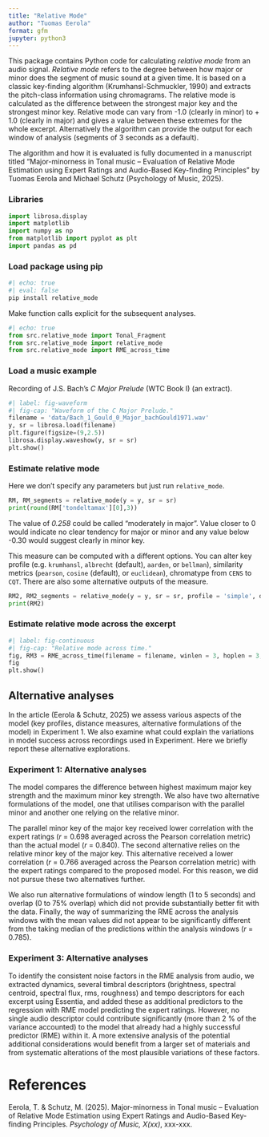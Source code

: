 ```yaml
---
title: "Relative Mode"
author: "Tuomas Eerola"
format: gfm
jupyter: python3
---
```


This package contains Python code for calculating _relative mode_ from an audio
signal. _Relative mode_ refers to the degree between how major or minor does
the segment of music sound at a given time. It is based on a classic
key-finding algorithm (Krumhansl-Schmuckler, 1990) and extracts the
pitch-class information using chromagrams. The relative mode is
calculated as the difference between the strongest major key and the
strongest minor key. Relative mode can vary from -1.0 (clearly in minor)
to + 1.0 (clearly in major) and gives a value between these extremes for the whole excerpt. Alternatively the algorithm can provide the output for each window of analysis (segments of 3 seconds as a default).

The algorithm and how it is evaluated is fully documented in a
manuscript titled “Major-minorness in Tonal music – Evaluation of
Relative Mode Estimation using Expert Ratings and Audio-Based
Key-finding Principles” by Tuomas Eerola and Michael Schutz (Psychology of Music, 2025).

### Libraries

```python
import librosa.display
import matplotlib
import numpy as np
from matplotlib import pyplot as plt
import pandas as pd
```

### Load package using pip

```python
#| echo: true
#| eval: false
pip install relative_mode
```

Make function calls explicit for the subsequent analyses. 

```python
#| echo: true
from src.relative_mode import Tonal_Fragment
from src.relative_mode import relative_mode
from src.relative_mode import RME_across_time
```

### Load a music example

Recording of J.S. Bach's _C Major Prelude_ (WTC Book I) (an extract).

```python
#| label: fig-waveform
#| fig-cap: "Waveform of the C Major Prelude."
filename = 'data/Bach_1_Gould_0_Major_bachGould1971.wav'
y, sr = librosa.load(filename)
plt.figure(figsize=(9,2.5))
librosa.display.waveshow(y, sr = sr)
plt.show()
```

### Estimate relative mode

Here we don't specify any parameters but just run `relative_mode`.

```python
RM, RM_segments = relative_mode(y = y, sr = sr)
print(round(RM['tondeltamax'][0],3))
```
The value of _0.258_ could be called "moderately in major". Value closer to 0 would indicate no clear tendency for major or minor and any value below -0.30 would suggest clearly in minor key.

This measure can be computed with a different options. You can alter key profile (e.g. `krumhansl`, `albrecht` (default), `aarden`, or `bellman`), similarity metrics (`pearson`, `cosine` (default), or `euclidean`), chromatype from `CENS` to `CQT`. There are also some alternative outputs of the measure.

```python
RM2, RM2_segments = relative_mode(y = y, sr = sr, profile = 'simple', distance = 'pearson', chromatype = 'CQT')
print(RM2)
```

### Estimate relative mode across the excerpt

```python
#| label: fig-continuous
#| fig-cap: "Relative mode across time."
fig, RM3 = RME_across_time(filename = filename, winlen = 3, hoplen = 3, cropfirst = 0, croplast = 0, chromatype = 'CENS', profile = 'albrecht', distance = 'cosine', plot = True)
fig
plt.show()
```

## Alternative analyses

In the article (Eerola & Schutz, 2025) we assess various aspects of the model (key profiles, distance measures, alternative formulations of the model) in Experiment 1. We also examine what could explain the variations in model success across recordings used in Experiment. Here we briefly report these alternative explorations. 

### Experiment 1: Alternative analyses

The model compares the difference between highest maximum major key strength and the maximum minor key strength. We also have two alternative formulations of the model, one that utilises comparison with the parallel minor and another one relying on the relative minor.

The parallel minor key of the major key received lower correlation with the expert ratings (_r_ = 0.698 averaged across the Pearson correlation metric) than the actual model (_r_ = 0.840). The second alternative relies on the relative minor key of the major key. This alternative received a lower correlation (_r_ = 0.766 averaged across the Pearson correlation metric) with the expert ratings compared to the proposed model. For this reason, we did not pursue these two alternatives further. 

We also run alternative formulations of window length (1 to 5 seconds) and overlap (0 to 75% overlap) which did not provide substantially better fit with the data. Finally, the way of summarizing the RME across the analysis windows with the mean values did not appear to be significantly different from the taking median of the predictions within the analysis windows (_r_ = 0.785).

### Experiment 3: Alternative analyses

To identify the consistent noise factors in the RME analysis from audio, we extracted dynamics, several timbral descriptors (brightness, spectral centroid, spectral flux, rms, roughness) and tempo descriptors for each excerpt using Essentia, and added these as additional predictors to the regression with RME model predicting the expert ratings. However, no single audio descriptor could contribute significantly (more than 2 % of the variance accounted) to the model that already had a highly successful predictor (RME) within it. A more extensive analysis of the potential additional considerations would benefit from a larger set of materials and from systematic alterations of the most plausible variations of these factors. 

# References

Eerola, T. & Schutz, M. (2025). Major-minorness in Tonal music – Evaluation of Relative Mode Estimation using Expert Ratings and Audio-Based Key-finding Principles. _Psychology of Music, X(xx)_, xxx-xxx.

